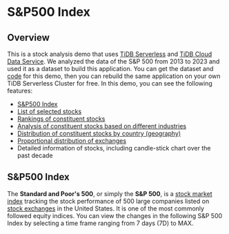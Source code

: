 
# S&P500 Index
## Overview

This is a stock analysis demo that uses [TiDB Serverless](https://tidbcloud.com/) and [TiDB Cloud Data Service](https://docs.pingcap.com/tidbcloud/data-service-overview).
We analyzed the data of the S&P 500 from 2013 to 2023 and used it as a dataset to build this application. You can get the dataset and [code](https://github.com/pingcap/sp500-insight-template) for this demo, then you can rebuild the same application on your own TiDB Serverless Cluster for free.
In this demo, you can see the following features:

- [S&P500 Index](#index)
- [List of selected stocks](/selected)
- [Rankings of constituent stocks](/SP500/sector-ranking)
- [Analysis of constituent stocks based on different industries](/SP500/constituents)
- [Distribution of constituent stocks by country (geography)](/SP500/constituents#geo)
- [Proportional distribution of exchanges](/SP500/constituents#exchanges)
- Detailed information of stocks, including candle-stick chart over the past decade

<h2 id='index'>S&P500 Index</h2>

The **Standard and Poor's 500**, or simply the **S&P 500**, is a
[stock market index](https://en.wikipedia.org/wiki/Stock_market_index)
tracking the stock performance of 500 large companies listed on
[stock exchanges](https://en.wikipedia.org/wiki/Stock_exchange)
in the United States. It is one of the most commonly followed equity indices. You can view the
changes in the following S&P 500 Index by selecting a time frame ranging from 7 days (7D) to MAX.

<IndexOverview index={props.index} />
